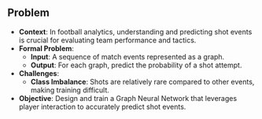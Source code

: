 ## Problem

- **Context**: In football analytics, understanding and predicting shot events is crucial for evaluating team performance and tactics.
- **Formal Problem**:  
  - **Input**: A sequence of match events represented as a graph.  
  - **Output**: For each graph, predict the probability of a shot attempt.  
- **Challenges**:  
  - **Class Imbalance**: Shots are relatively rare compared to other events, making training difficult.  
- **Objective**: Design and train a Graph Neural Network that leverages player interaction to accurately predict shot events.  
